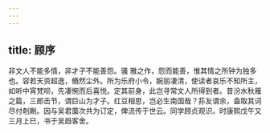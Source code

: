 ```yaml
---
---
---
```

title: 顾序
---




非文人不能多情，非才子不能善怨。骚 雅之作，怨而能善，惟其情之所钟为独多也。容若天资超逸，翛然尘外。所为乐府小令，婉丽凄清，使读者哀乐不知所主，如听中宵梵呗，先凄惋而后喜悦。定其前身，此岂寻常文人所得到者。昔汾水秋雁之篇，三郎击节，谓巨山为才子。红豆相思，岂必生南国哉？荪友谓余，盍取其词尽付剞劂。因与吴君薗次共为订定，俾流传于世云。同学顾贞观识。时康熙戊午又三月上巳，书于吴趋客舍。